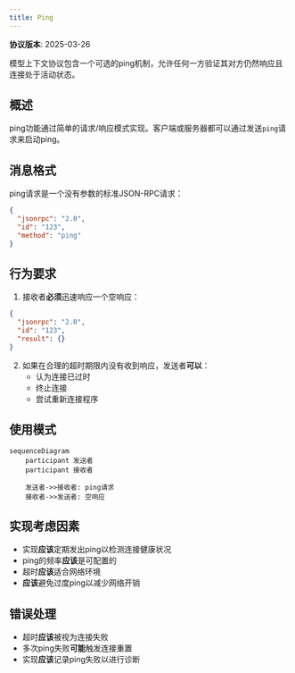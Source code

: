 ```yaml
---
title: Ping
---
```


<Info>**协议版本**: 2025-03-26</Info>

模型上下文协议包含一个可选的ping机制，允许任何一方验证其对方仍然响应且连接处于活动状态。

## 概述

ping功能通过简单的请求/响应模式实现。客户端或服务器都可以通过发送`ping`请求来启动ping。

## 消息格式

ping请求是一个没有参数的标准JSON-RPC请求：

```json
{
  "jsonrpc": "2.0",
  "id": "123",
  "method": "ping"
}
```

## 行为要求

1. 接收者**必须**迅速响应一个空响应：

```json
{
  "jsonrpc": "2.0",
  "id": "123",
  "result": {}
}
```

2. 如果在合理的超时期限内没有收到响应，发送者**可以**：
   - 认为连接已过时
   - 终止连接
   - 尝试重新连接程序

## 使用模式

```mermaid
sequenceDiagram
    participant 发送者
    participant 接收者

    发送者->>接收者: ping请求
    接收者->>发送者: 空响应
```

## 实现考虑因素

- 实现**应该**定期发出ping以检测连接健康状况
- ping的频率**应该**是可配置的
- 超时**应该**适合网络环境
- **应该**避免过度ping以减少网络开销

## 错误处理

- 超时**应该**被视为连接失败
- 多次ping失败**可能**触发连接重置
- 实现**应该**记录ping失败以进行诊断
